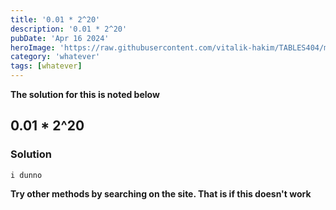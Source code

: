 ```yaml
---
title: '0.01 * 2^20'
description: '0.01 * 2^20'
pubDate: 'Apr 16 2024'
heroImage: 'https://raw.githubusercontent.com/vitalik-hakim/TABLES404/main/error_b/misc.png'
category: 'whatever'
tags: [whatever]
---
```


**The solution for this is noted below**

## 0.01 \* 2^20

### Solution

```whatever
i dunno
```

**Try other methods by searching on the site. That is if this doesn't work**
